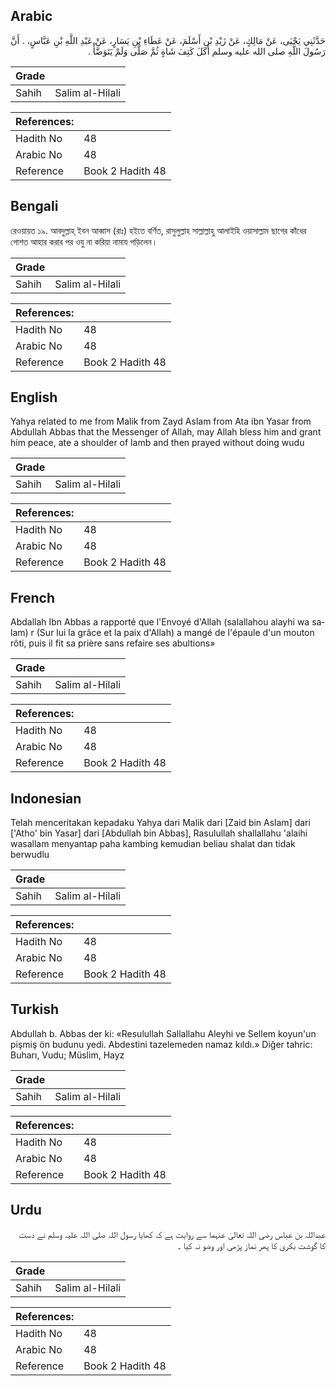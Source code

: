 ## Arabic


<div dir="rtl" lang="ar" style={{fontSize:'larger',backgroundColor:'#f8f9fa',padding:20}}>
حَدَّثَنِي يَحْيَى، عَنْ مَالِكٍ، عَنْ زَيْدِ بْنِ أَسْلَمَ، عَنْ عَطَاءِ بْنِ يَسَارٍ، عَنْ عَبْدِ اللَّهِ بْنِ عَبَّاسٍ، ‏.‏ أَنَّ رَسُولَ اللَّهِ صلى الله عليه وسلم أَكَلَ كَتِفَ شَاةٍ ثُمَّ صَلَّى وَلَمْ يَتَوَضَّأْ ‏.‏
</div>
<div style={{backgroundColor:'#f8f9fa',padding:20, marginBottom: 10}}><table> <thead> <tr> <th>Grade</th> <th></th> </tr> </thead> <tbody> <tr><td>Sahih</td><td>Salim al-Hilali</td></tr></tbody></table><table> <thead> <tr> <th>References:</th> <th></th> </tr> </thead> <tbody><tr><td>Hadith No</td><td>48</td></tr><tr><td>Arabic No</td><td>48</td></tr><tr><td>Reference</td><td>Book 2 Hadith 48</td></tr></tbody></table></div>

## Bengali


<div dir="ltr" lang="bn" style={{fontSize:'larger',backgroundColor:'#f8f9fa',padding:20}}>
রেওয়ায়ত ১৯. আবদুল্লাহ্ ইবন আব্বাস (রাঃ) হইতে বর্ণিত, রাসুলুল্লাহ সাল্লাল্লাহু আলাইহি ওয়াসাল্লাম ছাগের কাঁধের গোশত আহার করার পর ওযু না করিয়া নামায পড়িলেন।
</div>
<div style={{backgroundColor:'#f8f9fa',padding:20, marginBottom: 10}}><table> <thead> <tr> <th>Grade</th> <th></th> </tr> </thead> <tbody> <tr><td>Sahih</td><td>Salim al-Hilali</td></tr></tbody></table><table> <thead> <tr> <th>References:</th> <th></th> </tr> </thead> <tbody><tr><td>Hadith No</td><td>48</td></tr><tr><td>Arabic No</td><td>48</td></tr><tr><td>Reference</td><td>Book 2 Hadith 48</td></tr></tbody></table></div>

## English


<div dir="ltr" lang="en" style={{fontSize:'larger',backgroundColor:'#f8f9fa',padding:20}}>
Yahya related to me from Malik from Zayd Aslam from Ata ibn Yasar from Abdullah Abbas that the Messenger of Allah, may Allah bless him and grant him peace, ate a shoulder of lamb and then prayed without doing wudu
</div>
<div style={{backgroundColor:'#f8f9fa',padding:20, marginBottom: 10}}><table> <thead> <tr> <th>Grade</th> <th></th> </tr> </thead> <tbody> <tr><td>Sahih</td><td>Salim al-Hilali</td></tr></tbody></table><table> <thead> <tr> <th>References:</th> <th></th> </tr> </thead> <tbody><tr><td>Hadith No</td><td>48</td></tr><tr><td>Arabic No</td><td>48</td></tr><tr><td>Reference</td><td>Book 2 Hadith 48</td></tr></tbody></table></div>

## French


<div dir="ltr" lang="fr" style={{fontSize:'larger',backgroundColor:'#f8f9fa',padding:20}}>
Abdallah Ibn Abbas a rapporté que l'Envoyé d'Allah (salallahou alayhi wa salam) r (Sur lui la grâce et la paix d'Allah) a mangé de l'épaule d'un mouton rôti, puis il fit sa prière sans refaire ses abultions»
</div>
<div style={{backgroundColor:'#f8f9fa',padding:20, marginBottom: 10}}><table> <thead> <tr> <th>Grade</th> <th></th> </tr> </thead> <tbody> <tr><td>Sahih</td><td>Salim al-Hilali</td></tr></tbody></table><table> <thead> <tr> <th>References:</th> <th></th> </tr> </thead> <tbody><tr><td>Hadith No</td><td>48</td></tr><tr><td>Arabic No</td><td>48</td></tr><tr><td>Reference</td><td>Book 2 Hadith 48</td></tr></tbody></table></div>

## Indonesian


<div dir="ltr" lang="id" style={{fontSize:'larger',backgroundColor:'#f8f9fa',padding:20}}>
Telah menceritakan kepadaku Yahya dari Malik dari [Zaid bin Aslam] dari ['Atho' bin Yasar] dari [Abdullah bin Abbas], Rasulullah shallallahu 'alaihi wasallam menyantap paha kambing kemudian beliau shalat dan tidak berwudlu
</div>
<div style={{backgroundColor:'#f8f9fa',padding:20, marginBottom: 10}}><table> <thead> <tr> <th>Grade</th> <th></th> </tr> </thead> <tbody> <tr><td>Sahih</td><td>Salim al-Hilali</td></tr></tbody></table><table> <thead> <tr> <th>References:</th> <th></th> </tr> </thead> <tbody><tr><td>Hadith No</td><td>48</td></tr><tr><td>Arabic No</td><td>48</td></tr><tr><td>Reference</td><td>Book 2 Hadith 48</td></tr></tbody></table></div>

## Turkish


<div dir="ltr" lang="tr" style={{fontSize:'larger',backgroundColor:'#f8f9fa',padding:20}}>
Abdullah b. Abbas der ki: «Resulullah Sallallahu Aleyhi ve Sellem koyun'un pişmiş ön budunu yedi. Abdestini tazelemeden namaz kıldı.» Diğer tahric: Buharı, Vudu; Müslim, Hayz
</div>
<div style={{backgroundColor:'#f8f9fa',padding:20, marginBottom: 10}}><table> <thead> <tr> <th>Grade</th> <th></th> </tr> </thead> <tbody> <tr><td>Sahih</td><td>Salim al-Hilali</td></tr></tbody></table><table> <thead> <tr> <th>References:</th> <th></th> </tr> </thead> <tbody><tr><td>Hadith No</td><td>48</td></tr><tr><td>Arabic No</td><td>48</td></tr><tr><td>Reference</td><td>Book 2 Hadith 48</td></tr></tbody></table></div>

## Urdu


<div dir="rtl" lang="ur" style={{fontSize:'larger',backgroundColor:'#f8f9fa',padding:20}}>
عبداللہ بن عباس رضی اللہ تعالیٰ عنہما سے روایت ہے کہ کھایا رسول اللہ صلی اللہ علیہ وسلم نے دست کا گوشت بکری کا پھر نماز پڑھی اور وضو نہ کیا ۔
</div>
<div style={{backgroundColor:'#f8f9fa',padding:20, marginBottom: 10}}><table> <thead> <tr> <th>Grade</th> <th></th> </tr> </thead> <tbody> <tr><td>Sahih</td><td>Salim al-Hilali</td></tr></tbody></table><table> <thead> <tr> <th>References:</th> <th></th> </tr> </thead> <tbody><tr><td>Hadith No</td><td>48</td></tr><tr><td>Arabic No</td><td>48</td></tr><tr><td>Reference</td><td>Book 2 Hadith 48</td></tr></tbody></table></div>